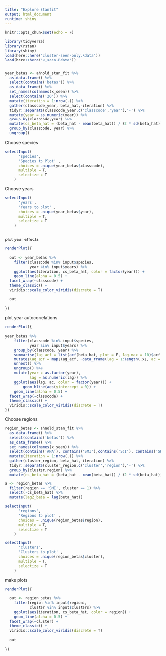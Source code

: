 ```yaml
---
title: "Explore Stanfit"
output: html_document
runtime: shiny
---
```

```r
knitr::opts_chunk$set(echo = F)
```

```r
library(tidyverse)
library(rstan)
library(shiny)
load(here::here('cluster-seen-only.Rdata'))
load(here::here('x_seen.Rdata'))


year_betas <- ahnold_stan_fit %>% 
  as.data.frame() %>% 
  select(contains('betas')) %>% 
  as_data_frame() %>% 
  set_names(colnames(x_seen)) %>% 
  select(contains('20')) %>% 
  mutate(iteration = 1:nrow(.)) %>% 
  gather(classcode_year, beta_hat,-iteration) %>% 
  tidyr::separate(classcode_year,c('classcode','year'),'-') %>% 
  mutate(year = as.numeric(year)) %>% 
  group_by(classcode,year) %>% 
  mutate(cs_beta_hat = (beta_hat - mean(beta_hat)) / (2 * sd(beta_hat))) %>% ungroup() %>% 
  group_by(classcode, year) %>% 
  ungroup()


```



Choose species
```r

selectInput(
      'species',
      'Species to Plot' ,
      choices = unique(year_betas$classcode),
      multiple = T,
      selectize = T
    )

```

Choose years

```r

selectInput(
      'years',
      'Years to plot' ,
      choices = unique(year_betas$year),
      multiple = T,
      selectize = T
    )



```

plot year effects

```r

renderPlot({
  
  out <- year_betas %>% 
    filter(classcode %in% input$species,
           year %in% input$years) %>% 
    ggplot(aes(iteration, cs_beta_hat, color = factor(year))) + 
    geom_line(alpha = 0.5) +
  facet_wrap(~classcode) +
  theme_classic() + 
  viridis::scale_color_viridis(discrete = T)
  
  out
  
})

```

plot year autocorrelations

```r


renderPlot({
  
year_betas %>% 
    filter(classcode %in% input$species,
           year %in% input$years) %>%
    group_by(classcode, year) %>% 
    summarise(lag_acf = list(acf(beta_hat, plot = F, lag.max = 10)$acf %>% drop())) %>% 
    mutate(lag_acf = map(lag_acf, ~data_frame(lag = 1:length(.x), ac = .x))) %>% 
    unnest() %>% 
    ungroup() %>% 
    mutate(year = as.factor(year),
           lag = as.numeric(lag)) %>% 
    ggplot(aes(lag, ac, color = factor(year))) + 
        geom_hline(aes(yintercept = 0)) +
    geom_line(alpha = 0.5) +
  facet_wrap(~classcode) +
  theme_classic() + 
  viridis::scale_color_viridis(discrete = T)  
})

```


Choose regions

```r

region_betas <- ahnold_stan_fit %>% 
  as.data.frame() %>% 
  select(contains('betas')) %>% 
  as_data_frame() %>% 
  set_names(colnames(x_seen)) %>% 
  select(contains('ANA'), contains('SMI'),contains('SCI'), contains('SRI')) %>% 
  mutate(iteration = 1:nrow(.)) %>% 
  gather(cluster_region, beta_hat,-iteration) %>% 
  tidyr::separate(cluster_region,c('cluster','region'),'-') %>% 
  group_by(cluster,region) %>% 
  mutate(cs_beta_hat = (beta_hat - mean(beta_hat)) / (2 * sd(beta_hat))) %>% ungroup()

a <- region_betas %>% 
  filter(region == 'SMI', cluster == 1) %>% 
  select(-cs_beta_hat) %>% 
  mutate(lag2_beta = lag(beta_hat))


```


```r

selectInput(
      'regions',
      'Regions to plot' ,
      choices = unique(region_betas$region),
      multiple = T,
      selectize = T
    )


```

```r

selectInput(
      'clusters',
      'Clusters to plot' ,
      choices = unique(region_betas$cluster),
      multiple = T,
      selectize = T
    )


```


make plots

```r

renderPlot({
  
  out <- region_betas %>% 
    filter(region %in% input$regions,
           cluster %in% input$clusters) %>% 
    ggplot(aes(iteration, cs_beta_hat, color = region)) + 
    geom_line(alpha = 0.5) +
  facet_wrap(~cluster) +
  theme_classic() + 
  viridis::scale_color_viridis(discrete = T)
  
  out
  
})



```






